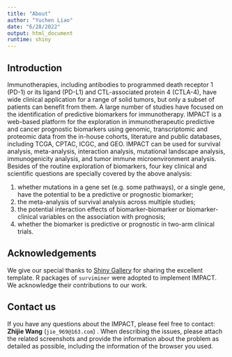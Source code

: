 ```yaml
---
title: "About"
author: "Yuchen Liao"
date: "6/28/2022"
output: html_document
runtime: shiny
---
```


## Introduction

Immunotherapies, including antibodies to programmed death receptor 1 (PD-1) or its ligand (PD-L1) and CTL-associated protein 4 (CTLA-4), have wide clinical application for a range of solid tumors, but only a subset of patients can benefit from them. A large number of studies have focused on the identification of predictive biomarkers for immunotherapy. IMPACT is a web-based platform for the exploration in immunotherapeutic predictive and cancer prognostic biomarkers using genomic, transcriptomic and proteomic data from the in-house cohorts, literature and public databases, including TCGA, CPTAC, ICGC, and GEO. IMPACT can be used for survival analysis, meta-analysis, interaction analysis, mutational landscape analysis, immunogenicity analysis, and tumor immune microenvironment analysis. Besides of the routine exploration of biomarkers, four key clinical and scientific questions are specially covered by the above analysis:

1. whether mutations in a gene set (e.g. some pathways), or a single gene, have the potential to be a predictive or prognostic biomarker; 
2. the meta-analysis of survival analysis across multiple studies;
3. the potential interaction effects of biomarker-biomarker or biomarker-clinical variables on the association with prognosis;
4. whether the biomarker is predictive or prognostic in two-arm clinical trials.


## Acknowledgements
We give our special thanks to [Shiny Gallery](https://shiny.rstudio.com/gallery/) for sharing the excellent template. R packages of `surviminer` were adopted to implement IMPACT. We acknowledge their contributions to our work.


## Contact us

If you have any questions about the IMPACT, please feel free to contact: **Zhijie Wang** (`jie_969@163.com`) . When describing the issues, please attach the related screenshots and provide the information about the problem as detailed as possible, including the information of the browser you used.


